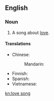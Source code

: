 ==English==
{{wikipedia}}

===Noun===
{{en-noun|head=[[love]] [[song]]}}

# {{context|music|lang=en}} A song about [[love]].

====Translations====
{{trans-top|song about love}}
* Chinese:
*: Mandarin: {{t+|cmn|情歌|tr=qínggē|sc=Hani}}
{{trans-mid}}
* Finnish: {{t|fi|rakkauslaulu}}
* Spanish: {{t|es|canción de amor}}
* Vietnamese: {{t+|vi|tình ca}}
{{trans-bottom}}

[[kn:love song]]